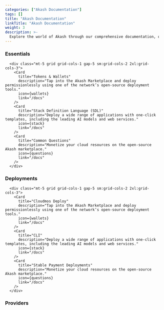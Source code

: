 ```yaml
---
categories: ["Akash Documentation"]
tags: []
title: "Akash Documentation"
linkTitle: "Akash Documentation"
weight: 3
description: >-
  Explore the world of Akash through our comprehensive documentation, offering tutorials and a rich repository of platform insights..
---
```







### Essentials


      <div class="mt-5 grid grid-cols-1 gap-5 sm:grid-cols-2 2xl:grid-cols-3">
        <Card
          title="Tokens & Wallets"
          description="Tap into the Akash Marketplace and deploy permissionlessly using one of the network’s open-source deployment tools."
          icon={wallets}
          link="/docs"
        />
        <Card
          title="Stack Definition Language (SDL)"
          description="Deploy a wide range of applications with one-click templates, including the leading AI models and web services."
          icon={stack}
          link="/docs"
        />
        <Card
          title="Common Questions"
          description="Monetize your cloud resources on the open-source Akash marketplace."
          icon={questions}
          link="/docs"
        />
      </div>

### Deployments
    

      <div class="mt-5 grid grid-cols-1 gap-5 sm:grid-cols-2 2xl:grid-cols-3">
        <Card
          title="Cloudmos Deploy"
          description="Tap into the Akash Marketplace and deploy permissionlessly using one of the network’s open-source deployment tools."
          icon={wallets}
          link="/docs"
        />
        <Card
          title="CLI"
          description="Deploy a wide range of applications with one-click templates, including the leading AI models and web services."
          icon={stack}
          link="/docs"
        />
        <Card
          title="Stable Payment Deployments"
          description="Monetize your cloud resources on the open-source Akash marketplace."
          icon={questions}
          link="/docs"
        />
      </div>


### Providers

  <div class="mt-5 grid grid-cols-1 gap-5 sm:grid-cols-2 2xl:grid-cols-3">
    <Card
      title="Access high-performance GPUs"
      description="Tap into the Akash Marketplace and deploy permissionlessly using one of the network’s open-source deployment tools."
      icon={wallets}
      link="/docs"
    />
    <Card
      title="Deploy an application"
      description="Deploy a wide range of applications with one-click templates, including the leading AI models and web services."
      icon={stack}
      link="/docs"
    />
    <Card
      title="Praetor Provider Build App"
      description="Monetize your cloud resources on the open-source Akash marketplace."
      icon={questions}
      link="/docs"
    />
  </div>